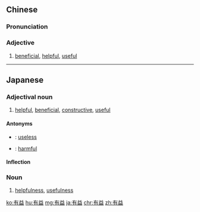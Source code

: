 ==Chinese==
{{zh-forms}}

===Pronunciation===
{{zh-pron
|m=yǒuyì
|c=jau5 jik1
|h=pfs=yû-yit
|mn=qz:iú-iak/tw,xm,zz:iú-ek/qz:ǔ-iak/xm,zz:ū-ek
|cat=a
}}

===Adjective===
{{zh-adj}}

# [[beneficial]], [[helpful]], [[useful]]

----

==Japanese==
{{ja-kanjitab|ゆう|えき|yomi=o}}

===Adjectival noun===
{{ja-adj|ゆうえき|decl=な}}

# [[helpful]], [[beneficial]], [[constructive]], [[useful]]

====Antonyms====
* {{ja-r|無益|むえき}}: [[useless]]
* {{ja-r|有害|ゆうがい}}: [[harmful]]

====Inflection====
{{ja-na|ゆうえき}}

===Noun===
{{ja-noun|ゆうえき}}

# [[helpfulness]], [[usefulness]]

[[ko:有益]]
[[hu:有益]]
[[mg:有益]]
[[ja:有益]]
[[chr:有益]]
[[zh:有益]]